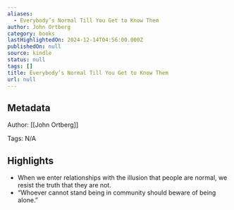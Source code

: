 ```yaml
---
aliases:
  - Everybody’s Normal Till You Get to Know Them
author: John Ortberg
category: books
lastHighlightedOn: 2024-12-14T04:56:00.000Z
publishedOn: null
source: kindle
status: null
tags: []
title: Everybody’s Normal Till You Get to Know Them
url: null
---
```

## Metadata

Author: [[John Ortberg]]

Tags: N/A

## Highlights

- When we enter relationships with the illusion that people are normal, we resist the truth that they are not.
- “Whoever cannot stand being in community should beware of being alone.”

